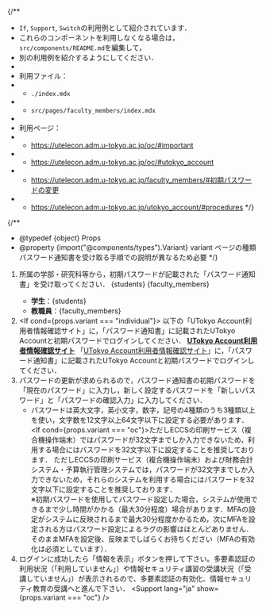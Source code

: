 
{/**
  * `If`, `Support`, `Switch`の利用例として紹介されています．
  * これらのコンポーネントを利用しなくなる場合は，`src/components/README.md`を編集して，
  * 別の利用例を紹介するようにしてください．
  *
  * 利用ファイル：
  * - `./index.mdx`
  * - `src/pages/faculty_members/index.mdx`
  *
  * 利用ページ：
  * - https://utelecon.adm.u-tokyo.ac.jp/oc/#important
  * - https://utelecon.adm.u-tokyo.ac.jp/oc/#utokyo_account
  * - https://utelecon.adm.u-tokyo.ac.jp/faculty_members/#初期パスワードの変更
  * - https://utelecon.adm.u-tokyo.ac.jp/utokyo_account/#procedures
  */}

{/**
  * @typedef {object} Props
  * @property {import("@components/types").Variant} variant ページの種類 パスワード通知書を受け取る手順での説明が異なるため必要
  */}


1. 所属の学部・研究科等から，初期パスワードが記載された「パスワード通知書」を受け取ってください．
   <Switch variant={props.variant}>
     <Fragment slot="oc">{students}</Fragment>
     <Fragment slot="faculty_members">{faculty_members}</Fragment>
     <Fragment slot="individual">
      - **学生**：{students}
      - **教職員**：{faculty_members}
     </Fragment>
   </Switch>
2. <If cond={props.variant === "individual"}>
     以下の「UTokyo Account利用者情報確認サイト」に，「パスワード通知書」に記載されたUTokyo Accountと初期パスワードでログインしてください．
     <b class="box center">
       [UTokyo Account利用者情報確認サイト](https://login.adm.u-tokyo.ac.jp/my/)
     </b>
     <Fragment slot="else">
       「[UTokyo Account利用者情報確認サイト](https://login.adm.u-tokyo.ac.jp/my/)」に，「パスワード通知書」に記載されたUTokyo Accountと初期パスワードでログインしてください．
     </Fragment>
   </If>
3. パスワードの更新が求められるので，パスワード通知書の初期パスワードを「現在のパスワード」に入力し，新しく設定するパスワードを「新しいパスワード」と「パスワードの確認入力」に入力してください．
    - パスワードは英大文字，英小文字，数字，記号の4種類のうち3種類以上を使い，文字数を12文字以上64文字以下に設定する必要があります．
    <If cond={props.variant === "oc"}>ただしECCSの印刷サービス（複合機操作端末）ではパスワードが32文字までしか入力できないため，利用する場合にはパスワードを32文字以下に設定することを推奨しております．
    <Fragment slot="else">ただしECCSの印刷サービス（複合機操作端末）および財務会計システム・予算執行管理システムでは，パスワードが32文字までしか入力できないため，それらのシステムを利用する場合にはパスワードを32文字以下に設定することを推奨しております．</Fragment></If><br />
    ※初期パスワードを使用してパスワード設定した場合，システムが使用できるまで少し時間がかかる（最大30分程度）場合があります．MFAの設定がシステムに反映されるまで最大30分程度かかるため，次にMFAを設定される方はパスワード設定によるラグの影響はほとんどありません．そのままMFAを設定後、反映までしばらくお待ちください（MFAの有効化は必須としています）．
4. ログインに成功したら「情報を表示」ボタンを押して下さい。多要素認証の利用状況（「利用していません」）や情報セキュリティ講習の受講状況（「受講していません」）が表示されるので、多要素認証の有効化、情報セキュリティ教育の受講へと進んで下さい．
<Support lang="ja" show={props.variant === "oc"} />
